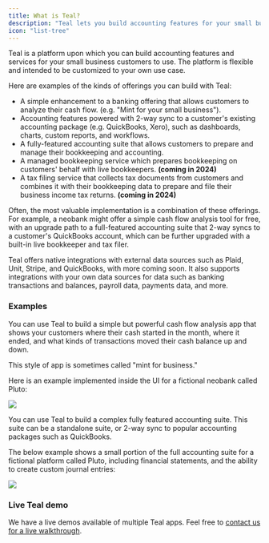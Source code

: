 ```yaml
---
title: What is Teal?
description: "Teal lets you build accounting features for your small business customers to use."
icon: "list-tree"
---
```


Teal is a platform upon which you can build accounting features and services for your small business customers to use. The platform is flexible 
and intended to be customized to your own use case.

Here are examples of the kinds of offerings you can build with Teal:

- A simple enhancement to a banking offering that allows customers to analyze their cash flow. (e.g. "Mint for your small business").
- Accounting features powered with 2-way sync to a customer's existing accounting package (e.g. QuickBooks, Xero), such as 
dashboards, charts, custom reports, and workflows.
- A fully-featured accounting suite that allows customers to prepare and manage their bookkeeping and accounting.
- A managed bookkeeping service which prepares bookkeeping on customers' behalf with live bookkeepers. **(coming in 2024)**
- A tax filing service that collects tax documents from customers and combines it with their bookkeeping data to 
prepare and file their business income tax returns. **(coming in 2024)**

Often, the most valuable implementation is a combination of these offerings. For example, a neobank might offer a simple cash flow 
analysis tool for free, with an upgrade path to a full-featured accounting suite that 2-way syncs to a customer's QuickBooks account, 
which can be further upgraded with a built-in live bookkeeper and tax filer.

Teal offers native integrations with external data sources such as Plaid, Unit, Stripe, and QuickBooks, with more coming soon. 
It also supports integrations with your own data sources for data such as banking transactions and balances, payroll data, payments data, and more.

### Examples

<AccordionGroup>
  <Accordion title="Cash flow analysis app">

You can use Teal to build a simple but powerful cash flow analysis app that shows your customers where their cash started in the 
month, where it ended, and what kinds of transactions moved their cash balance up and down.

This style of app is sometimes called "mint for business."

Here is an example implemented inside the UI for a fictional neobank called Pluto:

<Frame>
  <img src="/images/pluto-t1.png" />
</Frame>

  </Accordion>

<Accordion title="Full accounting suite">

You can use Teal to build a complex fully featured accounting suite. This suite can be a standalone suite, or 2-way sync to popular accounting 
packages such as QuickBooks.

The below example shows a small portion of the full accounting suite for a fictional platform called Pluto, including financial statements, 
and the ability to create custom journal entries:

<Frame>
  <img src="/images/pluto-t2.png" />
</Frame>

</Accordion>
</AccordionGroup>

### Live Teal demo

We have a live demos available of multiple Teal apps. Feel free to [contact us for a live walkthrough](https://teal.dev/contact).
